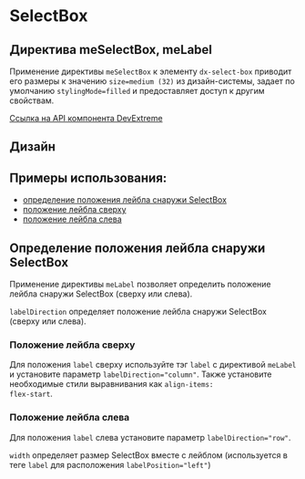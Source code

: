 
<Meta name="SelectBox Documentation" of={selectBoxStories} />

# SelectBox

## Директива meSelectBox, meLabel

Применение директивы <code>meSelectBox</code> к элементу <code>dx-select-box</code>
приводит его размеры к значению <code>size=medium (32)</code> из дизайн-системы, задает по умолчанию <code>stylingMode=filled</code> и предоставляет доступ к другим свойствам.

[Ссылка на API компонента DevExtreme](https://js.devexpress.com/Angular/Documentation/ApiReference/UI_Components/dxSelectBox/)

<Canvas of={selectBoxStories.Default} />

<Controls of={selectBoxStories.Default} />

<Source of={selectBoxStories.Default} dark />

## Дизайн

<Figma
  height="50%"
  collapsable
  defaultCollapsed
  url="https://www.figma.com/file/S2KXryEyWLA9cplaicYrVn/Components?node-id=333-2185&t=gC6C40DcbGAFZEUK-0"
/>

## Примеры использования:

- [определение положения лейбла снаружи SelectBox](#определение-положения-лейбла-снаружи-selectbox)
- [положение лейбла сверху](#положение-лейбла-сверху)
- [положение лейбла слева](#положение-лейбла-слева)

## Определение положения лейбла снаружи SelectBox

Применение директивы <code>meLabel</code> позволяет определить положение лейбла снаружи SelectBox (сверху или слева).

<code>labelDirection</code> определяет положение лейбла снаружи SelectBox (сверху
или слева).

### Положение лейбла сверху

Для положения `label` сверху используйте тэг <code>label</code> с директивой <code>meLabel</code> и установите параметр <code>labelDirection="column"</code>. Также установите необходимые стили выравнивания как <code>align-items: flex-start</code>.

<Canvas of={selectBoxStories.WithLabelColumn} />

<Source of={selectBoxStories.WithLabelColumn} dark />

### Положение лейбла слева

Для положения `label` слева установите параметр <code>labelDirection="row"</code>.

<Canvas of={selectBoxStories.WithLabelRow} />

<Source of={selectBoxStories.WithLabelRow} dark />

<code>width</code> определяет размер SelectBox вместе с лейблом (используется
в теге <code>label</code> для расположения <code>labelPosition="left"</code>)

<style>
  {`
    h2 {
      border-bottom: none !important;
    }
  `}
</style>
